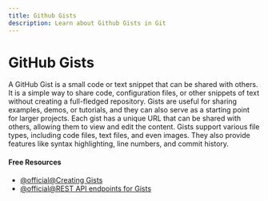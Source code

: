 ```yaml
---
title: Github Gists
description: Learn about Github Gists in Git
---
```


# GitHub Gists

A GitHub Gist is a small code or text snippet that can be shared with others. It is a simple way to share code, configuration files, or other snippets of text without creating a full-fledged repository. Gists are useful for sharing examples, demos, or tutorials, and they can also serve as a starting point for larger projects. Each gist has a unique URL that can be shared with others, allowing them to view and edit the content. Gists support various file types, including code files, text files, and even images. They also provide features like syntax highlighting, line numbers, and commit history.

#### Free Resources

- [@official@Creating Gists](https://docs.github.com/en/get-started/writing-on-github/editing-and-sharing-content-with-gists/creating-gists)
- [@official@REST API endpoints for Gists](https://docs.github.com/en/rest/gists/gists?apiVersion=2022-11-28)

<Outlet path="5-github/basics/github-gists" />
